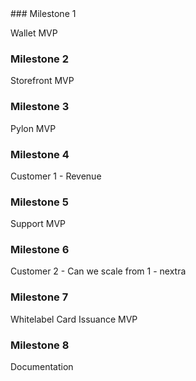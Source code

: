  
<Steps>
### Milestone 1
 
Wallet MVP
 
### Milestone 2
 
Storefront MVP

### Milestone 3

Pylon MVP

### Milestone 4

Customer 1 - Revenue

### Milestone 5

Support MVP

### Milestone 6

Customer 2 - Can we scale from 1 - nextra

### Milestone 7

Whitelabel Card Issuance MVP

### Milestone 8

Documentation



</Steps>